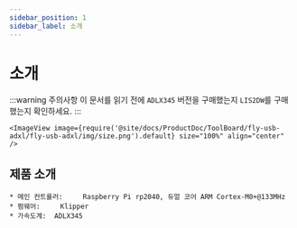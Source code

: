 ```yaml
---
sidebar_position: 1
sidebar_label: 소개
---
```





# 소개

:::warning 주의사항
이 문서를 읽기 전에 `ADLX345` 버전을 구매했는지 `LIS2DW`를 구매했는지 확인하세요.
:::

    <ImageView image={require('@site/docs/ProductDoc/ToolBoard/fly-usb-adxl/fly-usb-adxl/img/size.png').default} size="100%" align="center" />

## 제품 소개

    * 메인 컨트롤러:     Raspberry Pi rp2040, 듀얼 코어 ARM Cortex-M0+@133MHz
    * 펌웨어:     Klipper
    * 가속도계:  ADLX345